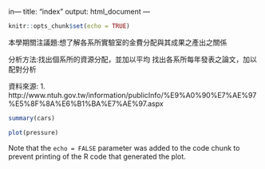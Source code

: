 in---
title: "index"
output: html_document
---

```{r setup, include=FALSE}
knitr::opts_chunk$set(echo = TRUE)
```

本學期關注議題:想了解各系所實驗室的金費分配與其成果之產出之關係

分析方法:找出個系所的資源分配，並加以平均
找出各系所每年發表之論文，加以配對分析

資料來源:
1. http://www.ntuh.gov.tw/information/publicInfo/%E9%A0%90%E7%AE%97%E5%8F%8A%E6%B1%BA%E7%AE%97.aspx


```{r cars}
summary(cars)
```


```{r pressure, echo=FALSE}
plot(pressure)
```

Note that the `echo = FALSE` parameter was added to the code chunk to prevent printing of the R code that generated the plot.
